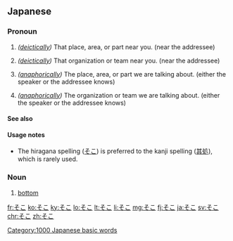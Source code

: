 {{also|そご}}
==Japanese==

===Pronoun===
{{ja-pos|pronoun}}
# {{ja-def|其処}} ''([[deictically]])'' That place, area, or part near you. (near the addressee)
# {{ja-def|其処}} ''([[deictically]])'' That organization or team near you. (near the addressee)
# {{ja-def|其処}} ''([[anaphorically]])'' The place, area, or part we are talking about. (either the speaker or the addressee knows)
# {{ja-def|其処}} ''([[anaphorically]])'' The organization or team we are talking about. (either the speaker or the addressee knows)

====See also====
{{Japanese demonstratives}}

====Usage notes====
* The hiragana spelling ([[そこ]]) is preferred to the kanji spelling ([[其処]]), which is rarely used.

===Noun===
{{ja-noun}}

# {{ja-def|底}} [[bottom]]

[[Category:1000 Japanese basic words]]

[[fr:そこ]]
[[ko:そこ]]
[[ky:そこ]]
[[lo:そこ]]
[[lt:そこ]]
[[li:そこ]]
[[mg:そこ]]
[[fj:そこ]]
[[ja:そこ]]
[[sv:そこ]]
[[chr:そこ]]
[[zh:そこ]]